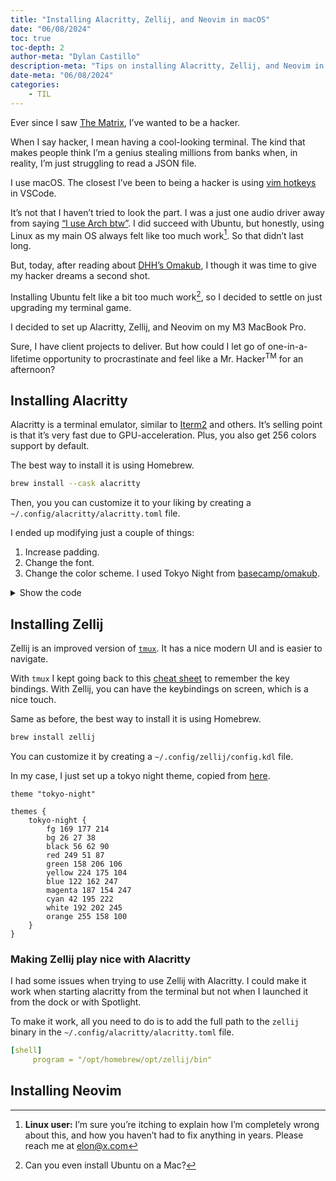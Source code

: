 ```yaml
---
title: "Installing Alacritty, Zellij, and Neovim in macOS"
date: "06/08/2024"
toc: true
toc-depth: 2
author-meta: "Dylan Castillo"
description-meta: "Tips on installing Alacritty, Zellij, and Neovim in macOS."
date-meta: "06/08/2024"
categories:
    - TIL
---
```


Ever since I saw [The Matrix](https://www.youtube.com/watch?v=8wU8k2kDaTo), I've wanted to be a hacker.

When I say hacker, I mean having a cool-looking terminal. The kind that makes people think I’m a genius stealing millions from banks when, in reality, I’m just struggling to read a JSON file.

I use macOS. The closest I've been to being a hacker is using [vim hotkeys](https://github.com/VSCodeVim/Vim) in VSCode. 

It’s not that I haven’t tried to look the part. I was a just one audio driver away from saying ["I use Arch btw"](https://www.reddit.com/r/linuxmemes/comments/9xgfxq/why_i_use_arch_btw/). I did succeed with Ubuntu, but honestly, using Linux as my main OS always felt like too much work^[**Linux user:** I'm sure you're itching to explain how I'm completely wrong about this, and how you haven't had to fix anything in years. Please reach me at [elon@x.com](mailto:elon@x.com)]. So that didn't last long.

But, today, after reading about [DHH's Omakub](https://world.hey.com/dhh/introducing-omakub-354db366), I though it was time to give my hacker dreams a second shot.

Installing Ubuntu felt like a bit too much work^[Can you even install Ubuntu on a Mac?], so I decided to settle on just upgrading my terminal game.

I decided to set up Alacritty, Zellij, and Neovim on my M3 MacBook Pro.

Sure, I have client projects to deliver. But how could I let go of one-in-a-lifetime opportunity to procrastinate and feel like a Mr. Hacker<sup>TM</sup> for an afternoon?

## Installing Alacritty

Alacritty is a terminal emulator, similar to [Iterm2](https://iterm2.com/) and others. It's selling point is that it's very fast due to GPU-acceleration. Plus, you also get 256 colors support by default.

The best way to install it is using Homebrew.

```bash
brew install --cask alacritty
```

Then, you you can customize it to your liking by creating a `~/.config/alacritty/alacritty.toml` file.

I ended up modifying just a couple of things:

1. Increase padding.
2. Change the font.
3. Change the color scheme. I used Tokyo Night from [basecamp/omakub](https://github.com/basecamp/omakub/blob/master/themes/alacritty/tokyo-night.toml).

<details>
<summary>Show the code</summary>

```yaml
[window]
padding.x = 16 
padding.y = 14 
decorations = "none" # Removes the window decoration (title bar, etc.)

[font]
size = 13 #I'm getting old, so I had to increase the font size

# I like the FiraCode Nerd Font
normal = { family = "FiraCode Nerd Font", style = "Regular" }
bold = { family = "FiraCode Nerd Font", style = "Bold" }
italic = { family = "FiraCode Nerd Font", style = "Italic" }

# Tokyo Night theme
[colors]
[colors.primary]
background = '#1a1b26'
foreground = '#a9b1d6'

# Normal colors
[colors.normal]
black = '#32344a'
red = '#f7768e'
green = '#9ece6a'
yellow = '#e0af68'
blue = '#7aa2f7'
magenta = '#ad8ee6'
cyan = '#449dab'
white = '#787c99'

# Bright colors
[colors.bright]
black = '#444b6a'
red = '#ff7a93'
green = '#b9f27c'
yellow = '#ff9e64'
blue = '#7da6ff'
magenta = '#bb9af7'
cyan = '#0db9d7'
white = '#acb0d0'

[colors.selection]
background = '#7aa2f7'
```

</details>

## Installing Zellij

Zellij is an improved version of [`tmux`](https://en.wikipedia.org/wiki/Tmux). It has a nice modern UI and is easier to navigate. 

With `tmux` I kept going back to this [cheat sheet](https://tmuxcheatsheet.com) to remember the key bindings. With Zellij, you can have the keybindings on screen, which is a nice touch.

Same as before, the best way to install it is using Homebrew.

```bash
brew install zellij
```

You can customize it by creating a `~/.config/zellij/config.kdl` file.

In my case, I just set up a tokyo night theme, copied from [here](https://github.com/basecamp/omakub/blob/master/themes/zellij/tokyo-night.kdl).

```kdl
theme "tokyo-night"

themes {
    tokyo-night {
        fg 169 177 214
        bg 26 27 38
        black 56 62 90
        red 249 51 87
        green 158 206 106
        yellow 224 175 104
        blue 122 162 247
        magenta 187 154 247
        cyan 42 195 222
        white 192 202 245
        orange 255 158 100
    }
}
```

### Making Zellij play nice with Alacritty

I had some issues when trying to use Zellij with Alacritty. I could make it work when starting alacritty from the terminal but not when I launched it from the dock or with Spotlight.

To make it work, all you need to do is to add the full path to the `zellij` binary in the `~/.config/alacritty/alacritty.toml` file.

```yaml
[shell]
     program = "/opt/homebrew/opt/zellij/bin"
```

## Installing Neovim

